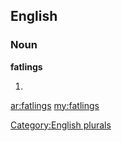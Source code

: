 ==English==

===Noun===
'''fatlings'''

# {{plural of|[[fatling]]}}

[[Category:English plurals]]

[[ar:fatlings]]
[[my:fatlings]]